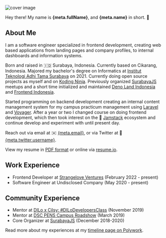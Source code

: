 
<Seo title="About Me" />

<Prose>

<Image
  alt="cover image"
  className="transition-all duration-1000 ease-in-out"
  layout="responsive"
  placeholder="blur"
  src={CoverImage}
/>

Hey there! My name is <Underline> **{meta.fullName}**</Underline>,
and <Underline> **{meta.name}**</Underline> in short. 👋

## About Me

I am a software engineer specialized in frontend development, creating web
based applications from landing pages and company profiles, to internal
dashboards and information systems.

Born and raised in 🇮🇩 Surabaya, Indonesia. Currently based on Cikarang,
Indonesia. Majored my bachelor's degree on Informatics at
[Institut Teknologi Adhi Tama Surabaya](https://itats.ac.id) on 2021. Currently
doing open source projects as myself and on
[Koding Ninja](https://koding.ninja). Previously organized
[SurabayaJS](https://surabayajs.org) meetups and a short time initialized and
maintained [Deno Land Indonesia](https://github.com/denoland-id) and
[Frontend Indonesia](https://github.com/frontend-id).

Started programming on backend development creating an internal content
management system for my campus practicum management using
[Laravel](https://laravel.com) and [Voyager](https://voyager.devdojo.com).
After a year or two I changed course on doing frontend development, which then
took interest on the 🍞 [Jamstack](https://jamstack.org) ecosystem and continue
develop and experiment with until present day.

Reach out via email at ✉️ <A href={meta.links.Email}>{meta.email}</A>,
or via Twitter at 🐤 <A href={meta.links.Twitter}>{meta.twitter.username}</A>.

View my resume in [PDF format](/resume.pdf) or online via <A href={meta.links.Resume}>resume.io</A>.

## Work Experience

- Frontend Developer at [Strangelove Ventures](https://www.strangelove.ventures) (February 2022 - present)
- Software Engineer at Undisclosed Company (May 2020 - present)

## Community Experience

- Mentor at [DILo x Cilsy: #DILoDevelopersClass](https://dilo.id/surabaya/event/detail/551) (November 2019)
- Mentor at [DSC PENS Campus Roadshow](https://jobhun.id/developer-student-club-campus-roadshow) (March 2019)
- Core Organizer at [SurabayaJS](https://surabayajs.org) (December 2018-2020)

Read more about my experiences at my [timeline page on Polywork](/timeline).

</Prose>
